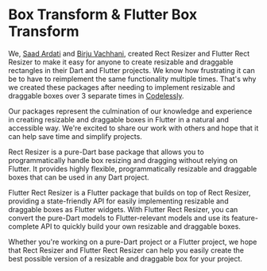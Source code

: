 # Box Transform & Flutter Box Transform

We, [Saad Ardati](https://github.com/SwissCheese5) and [Birju Vachhani](https://github.com/BirjuVachhani), created Rect
Resizer and Flutter Rect Resizer to make it easy for anyone to create resizable and draggable rectangles in their Dart
and Flutter projects. We know how frustrating it can be to have to reimplement the same functionality multiple times.
That's why we created these packages after needing to implement resizable and draggable boxes over 3 separate times
in [Codelessly](https://codelessly.com/).

Our packages represent the culmination of our knowledge and experience in creating resizable and draggable boxes in
Flutter in a natural and accessible way. We're excited to share our work with others and hope that it can help save time
and simplify projects.

Rect Resizer is a pure-Dart base package that allows you to programmatically handle box resizing and dragging without
relying on Flutter. It provides highly flexible, programmatically resizable and draggable boxes that can be used in any
Dart project.

Flutter Rect Resizer is a Flutter package that builds on top of Rect Resizer, providing a state-friendly API for easily
implementing resizable and draggable boxes as Flutter widgets. With Flutter Rect Resizer, you can convert the pure-Dart
models to Flutter-relevant models and use its feature-complete API to quickly build your own resizable and draggable
boxes.

Whether you're working on a pure-Dart project or a Flutter project, we hope that Rect Resizer and Flutter Rect Resizer
can help you easily create the best possible version of a resizable and draggable box for your project.
